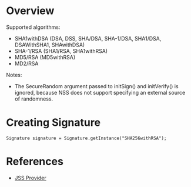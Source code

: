 = Overview =

Supported algorithms:

* SHA1withDSA (DSA, DSS, SHA/DSA, SHA-1/DSA, SHA1/DSA, DSAWithSHA1, SHAwithDSA)
* SHA-1/RSA (SHA1/RSA, SHA1withRSA)
* MD5/RSA (MD5withRSA)
* MD2/RSA

Notes:

* The SecureRandom argument passed to initSign() and initVerify() is ignored, because NSS does not support specifying an external source of randomness.

= Creating Signature =

<pre>
Signature signature = Signature.getInstance("SHA256withRSA");
</pre>

= References =

* [[JSS Provider]]